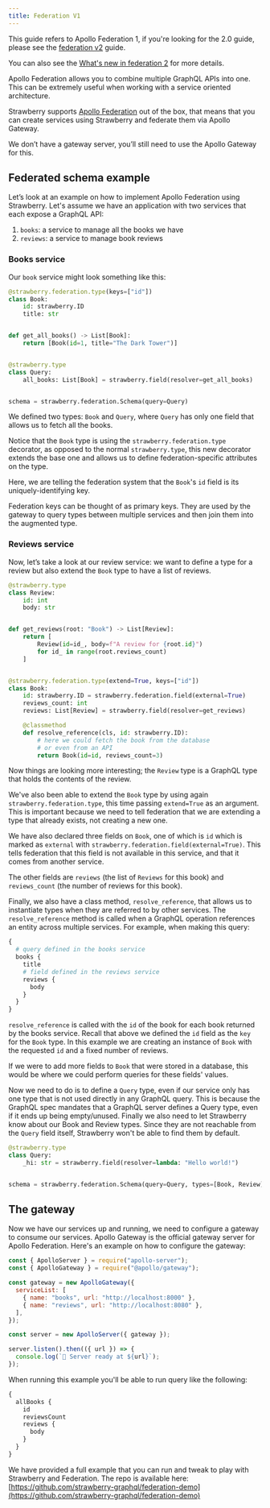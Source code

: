 ```yaml
---
title: Federation V1
---
```



<Warning>

This guide refers to Apollo Federation 1, if you're looking for the 2.0 guide,
please see the [federation v2](federation.md) guide.

You can also see the
[What's new in federation 2](https://www.apollographql.com/docs/federation/federation-2/new-in-federation-2/)
for more details.

</Warning>


Apollo Federation allows you to combine multiple GraphQL APIs into one. This can
be extremely useful when working with a service oriented architecture.

Strawberry supports
[Apollo Federation](https://www.apollographql.com/docs/federation) out of the
box, that means that you can create services using Strawberry and federate them
via Apollo Gateway.

<Note>

We don’t have a gateway server, you’ll still need to use the Apollo Gateway for
this.

</Note>

## Federated schema example

Let’s look at an example on how to implement Apollo Federation using Strawberry.
Let's assume we have an application with two services that each expose a GraphQL
API:

1. `books`: a service to manage all the books we have
2. `reviews`: a service to manage book reviews

### Books service

Our `book` service might look something like this:

```python
@strawberry.federation.type(keys=["id"])
class Book:
    id: strawberry.ID
    title: str


def get_all_books() -> List[Book]:
    return [Book(id=1, title="The Dark Tower")]


@strawberry.type
class Query:
    all_books: List[Book] = strawberry.field(resolver=get_all_books)


schema = strawberry.federation.Schema(query=Query)
```

We defined two types: `Book` and `Query`, where `Query` has only one field that
allows us to fetch all the books.

Notice that the `Book` type is using the `strawberry.federation.type` decorator,
as opposed to the normal `strawberry.type`, this new decorator extends the base
one and allows us to define federation-specific attributes on the type.

Here, we are telling the federation system that the `Book`'s `id` field is its
uniquely-identifying key.

<Note>

Federation keys can be thought of as primary keys. They are used by the gateway
to query types between multiple services and then join them into the augmented
type.

</Note>

### Reviews service

Now, let’s take a look at our review service: we want to define a type for a
review but also extend the `Book` type to have a list of reviews.

```python
@strawberry.type
class Review:
    id: int
    body: str


def get_reviews(root: "Book") -> List[Review]:
    return [
        Review(id=id_, body=f"A review for {root.id}")
        for id_ in range(root.reviews_count)
    ]


@strawberry.federation.type(extend=True, keys=["id"])
class Book:
    id: strawberry.ID = strawberry.federation.field(external=True)
    reviews_count: int
    reviews: List[Review] = strawberry.field(resolver=get_reviews)

    @classmethod
    def resolve_reference(cls, id: strawberry.ID):
        # here we could fetch the book from the database
        # or even from an API
        return Book(id=id, reviews_count=3)
```

Now things are looking more interesting; the `Review` type is a GraphQL type
that holds the contents of the review.

We've also been able to extend the `Book` type by using again
`strawberry.federation.type`, this time passing `extend=True` as an argument.
This is important because we need to tell federation that we are extending a
type that already exists, not creating a new one.

We have also declared three fields on `Book`, one of which is `id` which is
marked as `external` with `strawberry.federation.field(external=True)`. This
tells federation that this field is not available in this service, and that it
comes from another service.

The other fields are `reviews` (the list of `Reviews` for this book) and
`reviews_count` (the number of reviews for this book).

Finally, we also have a class method, `resolve_reference`, that allows us to
instantiate types when they are referred to by other services. The
`resolve_reference` method is called when a GraphQL operation references an
entity across multiple services. For example, when making this query:

```graphql
{
  # query defined in the books service
  books {
    title
    # field defined in the reviews service
    reviews {
      body
    }
  }
}
```

`resolve_reference` is called with the `id` of the book for each book returned
by the books service. Recall that above we defined the `id` field as the `key`
for the `Book` type. In this example we are creating an instance of `Book` with
the requested `id` and a fixed number of reviews.

If we were to add more fields to `Book` that were stored in a database, this
would be where we could perform queries for these fields' values.

Now we need to do is to define a `Query` type, even if our service only has one
type that is not used directly in any GraphQL query. This is because the GraphQL
spec mandates that a GraphQL server defines a Query type, even if it ends up
being empty/unused. Finally we also need to let Strawberry know about our Book
and Review types. Since they are not reachable from the `Query` field itself,
Strawberry won't be able to find them by default.

```python
@strawberry.type
class Query:
    _hi: str = strawberry.field(resolver=lambda: "Hello world!")


schema = strawberry.federation.Schema(query=Query, types=[Book, Review])
```

## The gateway

Now we have our services up and running, we need to configure a gateway to
consume our services. Apollo Gateway is the official gateway server for Apollo
Federation. Here's an example on how to configure the gateway:

```js
const { ApolloServer } = require("apollo-server");
const { ApolloGateway } = require("@apollo/gateway");

const gateway = new ApolloGateway({
  serviceList: [
    { name: "books", url: "http://localhost:8000" },
    { name: "reviews", url: "http://localhost:8080" },
  ],
});

const server = new ApolloServer({ gateway });

server.listen().then(({ url }) => {
  console.log(`🚀 Server ready at ${url}`);
});
```

When running this example you'll be able to run query like the following:

```graphql
{
  allBooks {
    id
    reviewsCount
    reviews {
      body
    }
  }
}
```

We have provided a full example that you can run and tweak to play with
Strawberry and Federation. The repo is available here:
[https://github.com/strawberry-graphql/federation-demo](https://github.com/strawberry-graphql/federation-demo)
